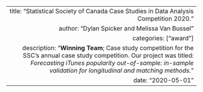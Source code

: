 ---
  title: "Statistical Society of Canada Case Studies in Data Analysis Competition 2020."
  author: "Dylan Spicker and Melissa Van Bussel"
  categories: ["award"]
  description: "**Winning Team**; Case study competition for the SSC's annual case study competition. Our project was titled: *Forecasting iTunes popularity out-of-sample: in-sample validation for longitudinal and matching methods.*"
  date: "2020-05-01"
---  